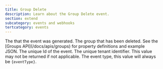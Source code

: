 ```yaml
---
title: Group Delete
description: Learn about the Group Delete event.
section: extend
subcategory: events and webhooks
tertcategory: events
---
```



<Event name="Group Delete"
       eventType={eventType}
       version="1.38.0"
       description="This event is generated when a group is deleted. The JSON includes the Group that was deleted."
       scope="tenant"
       transactional="true" />

<EventBody eventType={eventType}
           jsonFile="group-delete.json">

  <APIField slot="leading-fields" name="event.createInstant" type="Long">
    The <ReferenceLink file="data-types#instants" label="instant" /> that the event was generated.
  </APIField>

  <APIField slot="leading-fields" name="event.group" type="Object">
    The group that has been deleted. See the [Groups API](/docs/apis/groups) for property definitions and example JSON.
  </APIField>

  <APIField slot="leading-fields" name="event.id" type="UUID">
    The unique Id of the event.
  </APIField>

  <APIField slot="trailing-fields" name="event.tenantId" type="UUID">
    The unique tenant identifier. This value may not be returned if not applicable.
  </APIField>
    
  <APIField slot="trailing-fields" name="event.type" type="String">
    The event type, this value will always be <code>{eventType}</code>.
  </APIField>

</EventBody>
